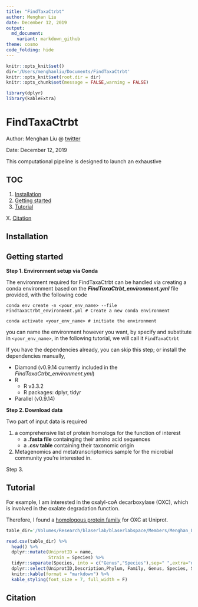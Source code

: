 ```yaml
---
title: "FindTaxaCtrbt"
author: Menghan Liu
date: December 12, 2019
output:
  md_document:
    variant: markdown_github
theme: cosmo
code_folding: hide
---
```



```r
knitr::opts_knit$set()
dir='/Users/menghanliu/Documents/FindTaxaCtrbt'
knitr::opts_knit$set(root.dir = dir)
knitr::opts_chunk$set(message = FALSE,warning = FALSE)
```

```r
library(dplyr)
library(kableExtra)
```

# FindTaxaCtrbt

Author: Menghan Liu  @ [twitter](https://twitter.com/menghan_liu) 

Date: December 12, 2019

This computational pipeline is designed to launch an exhaustive 



## TOC 

1. [Installation](#installation)
2. [Getting started](#get_start)
3. [Tutorial](#tutorial)

X. [Citation](#citation)


## Installation {#installation}

## Getting started

**Step 1. Environment setup via Conda**

The environment required for FindTaxaCtrbt can be handled via creating a conda environment based on the ***FindTaxaCtrbt_environment.yml*** file provided, with the following code

```
conda env create -n <your_env_name> --file FindTaxaCtrbt_environment.yml # Create a new conda environment

conda activate <your_env_name> # initiate the environment
```

you can name the environment however you want, by specify and substitute in `<your_env_name>`, in the following tutorial, we will call it `FindTaxaCtrbt`


If you have the dependencies already, you can skip this step; or install the dependencies manually, 

- Diamond (v0.9.14 currently included in the *FindTaxaCtrbt_environment.yml*)
- R 
   *  R v3.3.2
   *  R packages: dplyr, tidyr
- Parallel (v0.9.14)
   
**Step 2. Download data**

Two part of input data is required 

1. a comprehensive list of protein homologs for the function of interest
   - a **.fasta file** containging their amino acid sequences  
   - a **.csv table** containing their taxonomic origin 
  
  

  
  
2. Metagenomics and metatranscriptomics sample for the microbial community you're interested in.


Step 3. 


## Tutorial {#tutorial}
For example, I am interested in the oxalyl-coA decarboxylase (OXC), which is involved in the oxalate degradation function.

Therefore, I found a [homologous protein family](http://www.ebi.ac.uk/interpro/entry/InterPro/IPR017660/) for OXC at Uniprot.



```r
table_dir='/Volumes/Research/blaserlab/blaserlabspace/Members/Menghan_Liu/ODE/human_metagenomics/0_data/ODE_tnaA_info.csv'

read.csv(table_dir) %>%
  head() %>%
  dplyr::mutate(UniprotID = name,
                Strain = Species) %>%
  tidyr::separate(Species, into = c("Genus","Species"),sep=" ",extra="drop") %>%
  dplyr::select(UniprotID,Description,Phylum, Family, Genus, Species, Strain) %>%
  knitr::kable(format = "markdown") %>%
  kable_styling(font_size = 7, full_width = F) 
```


## Citation {#citation}





